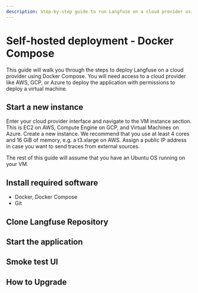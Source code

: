 ```yaml
---
description: Step-by-step guide to run Langfuse on a cloud provider using docker compose.
---
```


# Self-hosted deployment - Docker Compose

This guide will walk you through the steps to deploy Langfuse on a cloud provider using Docker Compose.
You will need access to a cloud provider like AWS, GCP, or Azure to deploy the application with permissions to deploy a virtual machine.

## Start a new instance

Enter your cloud provider interface and navigate to the VM instance section.
This is EC2 on AWS, Compute Engine on GCP, and Virtual Machines on Azure.
Create a new instance.
We recommend that you use at least 4 cores and 16 GiB of memory, e.g. a t3.xlarge on AWS.
Assign a public IP address in case you want to send traces from external sources.

The rest of this guide will assume that you have an Ubuntu OS running on your VM.

## Install required software

- Docker, Docker Compose
- Git

## Clone Langfuse Repository

## Start the application

## Smoke test UI

## How to Upgrade
